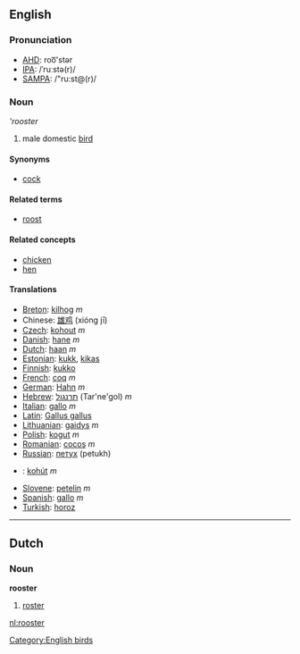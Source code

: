==English==
=== Pronunciation ===
*[[w:AHD|AHD]]: roo͞'stər
*[[w:IPA|IPA]]: /ˈruːstə(r)/
*[[w:SAMPA|SAMPA]]: /"ru:st@(r)/

=== Noun ===
'''rooster''

# male domestic [[bird]]

==== Synonyms ====
*[[cock]]

==== Related terms ====
*[[roost]]

==== Related concepts ====

*[[chicken]]
*[[hen]]

==== Translations ====

*[[Breton]]: [[kilhog]] ''m''
*Chinese: [[雄鸡]] (xióng jī)
*[[Czech]]: [[kohout]] ''m''
*[[Danish]]: [[hane]] ''m''
*[[Dutch]]: [[haan]] ''m''
*[[Estonian]]: [[kukk]], [[kikas]]
*[[Finnish]]: [[kukko]]
*[[French]]: [[coq]] ''m''
*[[German]]: [[Hahn]] ''m''
*[[Hebrew]]: [[תרנגול]] (Tar'ne'gol) ''m''
*[[Italian]]: [[gallo]] ''m''
*[[Latin]]: [[Gallus gallus]]
*[[Lithuanian]]: [[gaidys]] ''m''
*[[Polish]]: [[kogut]] ''m''
*[[Romanian]]: [[cocoş]] ''m''
*[[Russian]]: [[петух]] (petukh)
*{{sk}}: [[kohút]] ''m''
*[[Slovene]]: [[petelin]] ''m''
*[[Spanish]]: [[gallo]] ''m''
*[[Turkish]]: [[horoz]]

----

==Dutch==
===Noun===
'''rooster'''

# [[roster]]

[[Category:English birds]]

[[nl:rooster]]